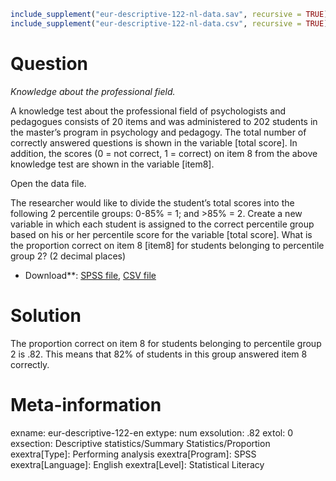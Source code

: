 ```r
include_supplement("eur-descriptive-122-nl-data.sav", recursive = TRUE)
include_supplement("eur-descriptive-122-nl-data.csv", recursive = TRUE)
```

Question
========
*Knowledge about the professional field.*

A knowledge test about the professional field of psychologists and pedagogues consists of 20 items and was administered to 202 students in the master's program in psychology and pedagogy. The total number of correctly answered questions is shown in the variable [total score]. In addition, the scores (0 = not correct, 1 = correct) on item 8 from the above knowledge test are shown in the variable [item8].

Open the data file.

The researcher would like to divide the student's total scores into the following 2 percentile groups: 0-85% = 1; and >85% = 2. Create a new variable in which each student is assigned to the correct percentile group based on his or her percentile score for the variable [total score]. What is the proportion correct on item 8 [item8] for students belonging to percentile group 2? (2 decimal places)

* Download**: [SPSS file](eur-descriptive-122-nl-data.sav), [CSV file](eur-descriptive-122-nl-data.csv)


Solution
========
The proportion correct on item 8 for students belonging to percentile group 2 is .82. This means that 82% of students in this group answered item 8 correctly.

Meta-information
================
exname: eur-descriptive-122-en
extype: num
exsolution: .82
extol: 0
exsection: Descriptive statistics/Summary Statistics/Proportion
exextra[Type]: Performing analysis
exextra[Program]: SPSS
exextra[Language]: English
exextra[Level]: Statistical Literacy
